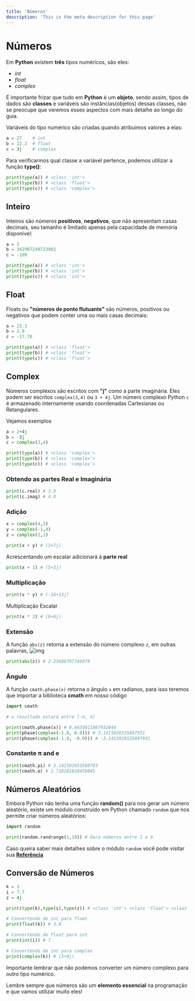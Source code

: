 ```yaml
---
title: 'Números'
description: 'This is the meta description for this page'
---
```


# Números

Em **Python** existem **três** tipos numéricos, são eles:

- *int*
- *float*
- *complex*

É importante frizar que tudo em **Python** é um **objeto**, sendo assim, tipos de dados são **classes** e variáveis são instâncias(objetos) dessas classes, não se preocupe que veremos esses aspectos com mais detalhe ao longo do guia.

Variáveis do tipo numérico são criadas quando atribuimos valores a elas:

```python
a = 27    # int
b = 22.2  # float
c = 3j    # complex
```

Para verificarmos qual classe a variável pertence, podemos utilizar a função **type()**:

```python
print(type(a)) # <class 'int'>
print(type(b)) # <class 'float'>
print(type(c)) # <class 'complex'>
```

 

## Inteiro

Inteiros são números **positivos**, **negativos**, que não apresentam casas decimais, seu tamanho é limitado apenas pela capacidade de memória disponível:

```python
a = 3
b = 342907249723902
c = -100

print(type(a)) # <class 'int'>
print(type(b)) # <class 'int'>
print(type(c)) # <class 'int'>
```

 

## Float

Floats ou **"números de ponto flutuante"** são números, positivos ou negativos que podem conter uma ou mais casas decimais:

```python
a = 23.3
b = 2.0
c = -17.78

print(type(a)) # <class 'float'>
print(type(b)) # <class 'float'>
print(type(c)) # <class 'float'>
```

 

## Complex

Números complexos são escritos com **"j"** como a parte imaginária. Eles podem ser escritos `complex(3,4)` ou `3 + 4j`. Um número complexo Python `c` é armazenado internamente usando coordenadas Cartesianas ou Retangulares.

Vejamos exemplos

```python
a = 2+4j
b = -3j
c = complex(3,4)

print(type(a)) # <class 'complex'>
print(type(b)) # <class 'complex'>
print(type(c)) # <class 'complex'>
```

### Obtendo as partes **Real** e **Imaginária**

```python
print(c.real) # 3.0
print(c.imag) # 4.0
```

### Adição

```python
x = complex(4,3)
y = complex(-1,4)
z = complex(2,1)

print(x + y) # (3+7j)
```

Acrescentando um escalar adicionará à **parte real**

```python
print(x + 1) # (5+3j)
```

### Multiplicação

```python
print(x * y) # (-16+13j)
```

Multiplicação Escalar

```python
print(x * 2) # (8+6j) 
```

### Extensão

A função `abs(z)` retorna a extensão do número complexo `z`, em outras palavras, ![img](https://www2.clarku.edu/faculty/djoyce/complex/abs1.gif) 

```python
print(abs(z)) # 2.23606797749979
```

### Ângulo

A função `cmath.phase(x)` retorna o ângulo `x` em radianos, para isso teremos que importar a biblioteca **cmath** em nosso código

```python
import cmath

# o resultado estará entre [-π, π]

print(cmath.phase(x)) # 0.6435011087932844
print(phase(complex(-1.0, 0.0))) # 3.1415926535897931
print(phase(complex(-1.0, -0.0))) # -3.1415926535897931
```

### Constante π and e

```python
print(cmath.pi) # 3.141592653589793
print(cmath.e) # 2.718281828459045
```

 

## Números Aleatórios

Embora Python não tenha uma função **random()** para nos gerar um número aleatório, existe um módulo construído em Python chamado `random` que nos permite criar números aleatórios:

```python
import random

print(random.randrange(1,10)) # Gera números entre 1 e 9
```

Caso queira saber mais detalhes sobre o módulo `random` você pode visitar sua **[Referência](https://www.w3schools.com/python/module_random.asp)**

 

## Conversão de Números

```python
k = 3
i = 7.7
z = 4j

print(type(k),type(i),type(z)) # <class 'int'> <class 'float'> <class 'complex'>

# Convertendo de int para float
print(float(k)) # 3.0

# Convertendo de float para int
print(int(i)) # 7

# Convertendo de int para complex
print(complex(k)) # (3+0j)
```

Importante lembrar que não podemos converter um número complexo para outro tipo numérico.

Lembre sempre que números são um **elemento essencial** na programação e que vamos utilizar muito eles!